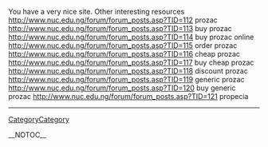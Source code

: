 You have a very nice site. Other interesting resources http://www.nuc.edu.ng/forum/forum_posts.asp?TID=112 prozac
http://www.nuc.edu.ng/forum/forum_posts.asp?TID=113 buy prozac
http://www.nuc.edu.ng/forum/forum_posts.asp?TID=114 buy prozac online
http://www.nuc.edu.ng/forum/forum_posts.asp?TID=115 order prozac
http://www.nuc.edu.ng/forum/forum_posts.asp?TID=116 cheap prozac
http://www.nuc.edu.ng/forum/forum_posts.asp?TID=117 buy cheap prozac
http://www.nuc.edu.ng/forum/forum_posts.asp?TID=118 discount prozac
http://www.nuc.edu.ng/forum/forum_posts.asp?TID=119 generic prozac
http://www.nuc.edu.ng/forum/forum_posts.asp?TID=120 buy generic prozac
http://www.nuc.edu.ng/forum/forum_posts.asp?TID=121 propecia
----
[[CategoryCategory]]

__NOTOC__